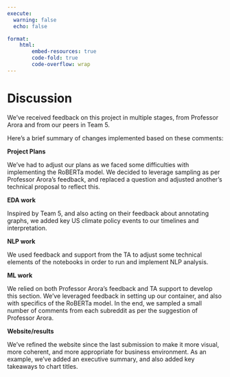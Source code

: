 ```yaml
---
execute:
  warning: false
  echo: false

format:
    html:
        embed-resources: true
        code-fold: true
        code-overflow: wrap
---
```

# Discussion

We've received feedback on this project in multiple stages, from Professor Arora and from our peers in Team 5.

Here's a brief summary of changes implemented based on these comments:

**Project Plans**

We've had to adjust our plans as we faced some difficulties with implementing the RoBERTa model. We decided to leverage sampling as per Professor Arora's feedback, and replaced a question and adjusted another's technical proposal to reflect this.


**EDA work**

Inspired by Team 5, and also acting on their feedback about annotating graphs, we added key US climate policy events to our timelines and interpretation.


**NLP work**

We used feedback and support from the TA to adjust some technical elements of the notebooks in order to run and implement NLP analysis.


**ML work**

We relied on both Professor Arora's feedback and TA support to develop this section. We've leveraged feedback in setting up our container, and also with specifics of the RoBERTa model. In the end, we sampled a small number of comments from each subreddit as per the suggestion of Professor Arora.


**Website/results**

We've refined the website since the last submission to make it more visual, more coherent, and more appropriate for business environment. As an example, we've added an executive summary, and also added key takeaways to chart titles.